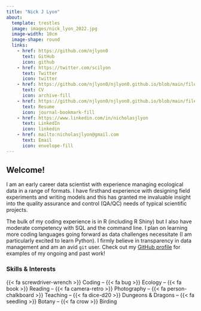 ```yaml
---
title: "Nick J Lyon"
about:
  template: trestles
  image: images/nick_lyon_2022.jpg
  image-width: 10cm
  image-shape: round
  links:
    - href: https://github.com/njlyon0
      text: GitHub
      icon: github
    - href: https://twitter.com/scilyon
      text: Twitter
      icon: twitter
    - href: https://github.com/njlyon0/njlyon0.github.io/blob/main/files/LyonCV.pdf
      text: CV
      icon: archive-fill
    - href: https://github.com/njlyon0/njlyon0.github.io/blob/main/files/LyonResume.pdf
      text: Resume
      icon: journal-bookmark-fill
    - href: https://www.linkedin.com/in/nicholasjlyon
      text: LinkedIn
      icon: linkedin
    - href: mailto:nicholasjlyon@gmail.com
      text: Email
      icon: envelope-fill
---
```


## Welcome!

I am an early career data scientist with experience managing ecological data in a range of formats. I have firsthand experience with designing field experiments and writing models and this has granted me invaluable insight into the quality assurance and control (QA/QC) needs of typical scientific projects.

The bulk of my coding experience is in R (including R Shiny) but I also have moderate competency with SQL and the command line. I plan on learning more coding languages going forward as data challenges necessitate (I am particularly excited to learn Python). I firmly believe in transparency in data management and am an avid `git` user. Check out my [GitHub profile](https://github.com/njlyon0){target="_blank"} for examples of my ongoing and past work!

### Skills & Interests

{{< fa screwdriver-wrench >}} Coding -- {{< fa bug >}} Ecology -- {{< fa book >}} Reading -- {{< fa camera-retro >}} Photography -- {{< fa person-chalkboard >}} Teaching -- {{< fa dice-d20 >}} Dungeons & Dragons -- {{< fa seedling >}} Botany -- {{< fa crow >}} Birding
